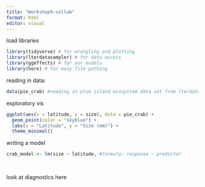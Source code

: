 ```yaml
---
title: "Workshop9-collab"
format: html
editor: visual
---
```


load libraries

```r
library(tidyverse) # for wrangling and plotting
library(lterdatasampler) # for data access
library(ggeffects) # for our models
library(here) # for easy file pathing
```




reading in data:
```r
data(pie_crab) #reading in plum island ecosystem data set from lterdata package
```


exploratory vis
```r
ggplot(aes(x = latitude, y = size), data = pie_crab) + 
  geom_point(color = "skyblue") + 
  labs(x = "Latitude", y = "Size (mm)") + 
  theme_minimal()
```

writing a model 
```r
crab_model <- lm(size ~ latitude, #formula: response ~ predictor                 data = pie_crab) #data
                 
                 
```

look at diagnostics here



